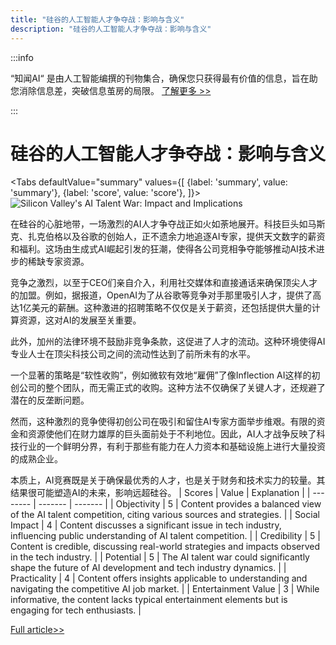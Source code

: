```yaml
---
title: "硅谷的人工智能人才争夺战：影响与含义"
description: "硅谷的人工智能人才争夺战：影响与含义"
---
```



:::info

“知闻AI“ 是由人工智能编撰的刊物集合，确保您只获得最有价值的信息，旨在助您消除信息差，突破信息茧房的局限。  [了解更多 >>](/)

:::

# 硅谷的人工智能人才争夺战：影响与含义


<Tabs
	defaultValue="summary"
	values={[
	{label: 'summary', value: 'summary'},
	{label: 'score', value: 'score'},
]}>
<TabItem value="summary">
<img
  src="https://image.informedainews.com/2024/06/09/Ar-XsP-1717900350-0.jpg"
  alt="Silicon Valley's AI Talent War: Impact and Implications"
/>



在硅谷的心脏地带，一场激烈的AI人才争夺战正如火如荼地展开。科技巨头如马斯克、扎克伯格以及谷歌的创始人，正不遗余力地追逐AI专家，提供天文数字的薪资和福利。这场由生成式AI崛起引发的狂潮，使得各公司竞相争夺能够推动AI技术进步的稀缺专家资源。

竞争之激烈，以至于CEO们亲自介入，利用社交媒体和直接通话来确保顶尖人才的加盟。例如，据报道，OpenAI为了从谷歌等竞争对手那里吸引人才，提供了高达1亿美元的薪酬。这种激进的招聘策略不仅仅是关于薪资，还包括提供大量的计算资源，这对AI的发展至关重要。

此外，加州的法律环境不鼓励非竞争条款，这促进了人才的流动。这种环境使得AI专业人士在顶尖科技公司之间的流动性达到了前所未有的水平。

一个显著的策略是“软性收购”，例如微软有效地“雇佣”了像Inflection AI这样的初创公司的整个团队，而无需正式的收购。这种方法不仅确保了关键人才，还规避了潜在的反垄断问题。

然而，这种激烈的竞争使得初创公司在吸引和留住AI专家方面举步维艰。有限的资金和资源使他们在财力雄厚的巨头面前处于不利地位。因此，AI人才战争反映了科技行业的一个鲜明分界，有利于那些有能力在人力资本和基础设施上进行大量投资的成熟企业。

本质上，AI竞赛既是关于确保最优秀的人才，也是关于财务和技术实力的较量。其结果很可能塑造AI的未来，影响远超硅谷。
</TabItem>
<TabItem value="score">
	| Scores     | Value   | Explanation |
	| -------- | ------- | ------- |
	| Objectivity  | 5    | Content provides a balanced view of the AI talent competition, citing various sources and strategies.    |
	| Social Impact | 4     | Content discusses a significant issue in tech industry, influencing public understanding of AI talent competition.    |
	| Credibility    | 5    | Content is credible, discussing real-world strategies and impacts observed in the tech industry.    |
	| Potential    | 5    | The AI talent war could significantly shape the future of AI development and tech industry dynamics.    |
	| Practicality    | 4    | Content offers insights applicable to understanding and navigating the competitive AI job market.    |
	| Entertainment Value    | 3    | While informative, the content lacks typical entertainment elements but is engaging for tech enthusiasts.    |
</TabItem>
</Tabs>

[Full article>>](https://www.36kr.com/p/2810790716971910)
